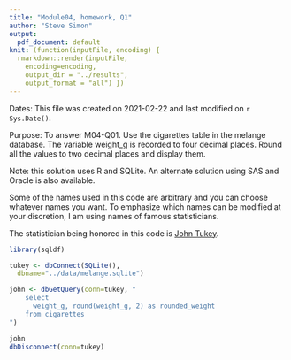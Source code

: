 ```yaml
---
title: "Module04, homework, Q1"
author: "Steve Simon"
output:
  pdf_document: default
knit: (function(inputFile, encoding) {
  rmarkdown::render(inputFile, 
    encoding=encoding,
    output_dir = "../results", 
    output_format = "all") })  
---
```


Dates: This file was created on 2021-02-22 and last modified on `r Sys.Date()`.

Purpose: To answer M04-Q01. Use the cigarettes table in the melange database. The variable weight_g is recorded to four decimal places. Round all the values to two decimal places and display them.

Note: this solution uses R and SQLite. An alternate solution using SAS and Oracle is also available.

Some of the names used in this code are arbitrary and you can choose whatever names you want. To emphasize which names can be modified at your discretion, I am using names of famous statisticians.

The statistician being honored in this code is [John Tukey](https://en.wikipedia.org/wiki/John_Tukey).

```r
library(sqldf)

tukey <- dbConnect(SQLite(),
  dbname="../data/melange.sqlite")

john <- dbGetQuery(conn=tukey, "
    select
      weight_g, round(weight_g, 2) as rounded_weight
    from cigarettes
")

john
dbDisconnect(conn=tukey)
```

